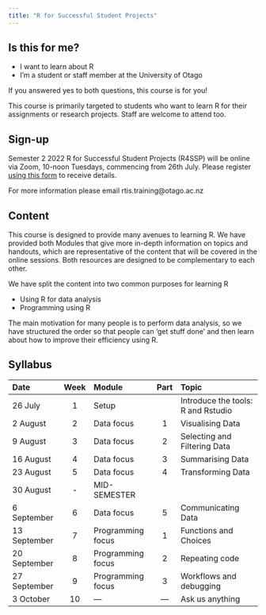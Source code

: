```yaml
---
title: "R for Successful Student Projects"
---
```


## Is this for me?

- I want to learn about R
- I'm a student or staff member at the University of Otago

If you answered yes to both questions, this course is for you!

This course is primarily targeted to students who want to learn R for their assignments or research projects. Staff are welcome to attend too.

## Sign-up

Semester 2 2022 R for Successful Student Projects (R4SSP) will be online via Zoom, 10-noon Tuesdays, commencing from 26th July. Please register [using this form](https://docs.google.com/forms/d/e/1FAIpQLScOCwMa1_pSZPZEJyOZ4Wp8OORPqbd_S_84QPwaHR7urDu2mA/viewform?usp=sf_link) to receive details.


For more information please email rtis.training@otago.ac.nz



## Content

This course is designed to provide many avenues to learning R. We have provided both Modules that give more in-depth information on topics and handouts, which are representative of the content that will be covered in the online sessions. Both resources are designed to be complementary to each other.

We have split the content into two common purposes for learning R

- Using R for data analysis
- Programming using R

The main motivation for many people is to perform data analysis, so we have structured the order so that people can 'get stuff done' and then learn about how to improve their efficiency using R.


## Syllabus

Date | Week | Module | Part | Topic 
:--|:-:|:-|:-:|:--
26 July | 1 | Setup | | Introduce the tools: R and Rstudio 
2 August | 2 | Data focus |1 | Visualising Data 
9 August | 3 | Data focus |2 | Selecting and Filtering Data
16 August | 4 | Data focus |3 | Summarising Data 
23 August| 5 | Data focus |4 | Transforming Data 
30 August | - | MID-SEMESTER | |
6 September | 6 | Data focus |5 | Communicating Data
13 September | 7 | Programming focus | 1 | Functions and Choices
20 September | 8 | Programming focus | 2 | Repeating code
27 September | 9 | Programming focus | 3 | Workflows and debugging 
3 October | 10 | --- | --- | Ask us anything


